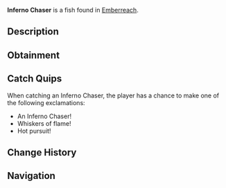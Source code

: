 {{FishInfobox
|image          = Inferno Chaser.png
|rarity         = Rare
|sea            = Second Sea
|location       = [[Emberreach]]
|sublocation    = 
|sources        = Fishing Rod
|radar_location = 
|prog_speed     = -11
|xp             = 225
|weather        = Windy
|time           = Night
|season         = Winter
|bait           = Minnow
|base_weight    = 561
|base_value     = 473
|weight_range   = 357
|base_chance    = 35
|base_resil     = 39
}}
'''Inferno Chaser''' is a {{Rarity|Rare}} fish found in [[Emberreach]].

== Description ==
{{Description|A slender, fiery fish, its whiskers trailing like sparks in pursuit.|Bestiary Entry}}

== Obtainment ==
{{Description|It races through the restless chill of ash.|Bestiary Hint}}
{{Fish Availability|
Emberreach/Surrounding Ocean
|top_rods      = 
Steady Rod\179544.15\185951.18;
Frostfire Rod\173996.68\180205.75;
Free Spirit Rod\152182.53\228782.74;
North-Star Rod\150282.96\188942.75;
Event Horizon Rod\147722.59\185723.72;
Krampus's Rod\144751.47\213236.96;
Azure Of Lagoon\133929.33\217118.32;
Resourceful Rod\124474.67\216515.78;
Magma Rod\142863.64\207669.74;
Astralhook Rod\140332.65\199543.3;
Blazebringer Rod\120391.45\185270.23;
Trident Rod\116222.36\140242.54;
Verdant Shear Rod\112126.42\175472.36;
No-Life Rod\81447.31\116175.39;
Ethereal Prism Rod\75134.39\114836.25;
Seraphic Rod\73569.35\114530.66;
Rod Of The Exalted One\69860\108100.53;
Rod Of The Forgotten Fang\69490.71\109063.58;
Challenger's Rod\69183.28\109904.25;
Rod Of The Depths\68319.14\108173.25;
Depthseeker Rod\67788.59\109243.96;
Volcanic Rod\66643.6\108162.17;
Zeus Rod\66408.22\107780.15;
Avalanche Rod\66023.99\108717.71
|recommended   = Free Spirit Rod
}}

== Catch Quips ==
When catching an Inferno Chaser, the player has a chance to make one of the following exclamations:
* An Inferno Chaser!
* Whiskers of flame!
* Hot pursuit!

== Change History ==
{{Change History|{{subst:Current Version}}}}

== Navigation ==
{{Fish Navbox|Emberreach}}